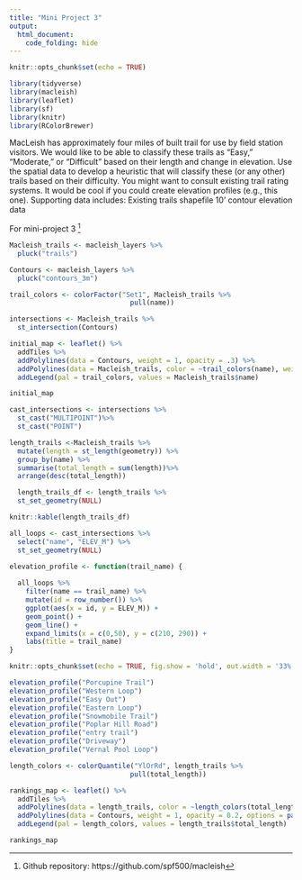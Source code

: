 ```yaml
---
title: "Mini Project 3"
output: 
  html_document:
    code_folding: hide
---
```


```r
knitr::opts_chunk$set(echo = TRUE)
```

```r
library(tidyverse)
library(macleish)
library(leaflet)
library(sf)
library(knitr)
library(RColorBrewer)
```
MacLeish has approximately four miles of built trail for use by field station visitors. We would like to be able to classify these trails as “Easy,” “Moderate,” or “Difficult” based on their length and change in elevation. Use the spatial data to develop a heuristic that will classify these (or any other) trails based on their difficulty. You might want to consult existing trail rating systems. It would be cool if you could create elevation profiles (e.g., this one).
Supporting data includes:
Existing trails shapefile
10’ contour elevation data

For mini-project 3 [^1]


[^1]: Github repository: https://github.com/spf500/macleish

```r
Macleish_trails <- macleish_layers %>%
  pluck("trails")
```

```r
Contours <- macleish_layers %>%
  pluck("contours_3m")
```

```r
trail_colors <- colorFactor("Set1", Macleish_trails %>%
                              pull(name))
```

```r
intersections <- Macleish_trails %>%
  st_intersection(Contours)
```

```r
initial_map <- leaflet() %>%
  addTiles %>%
  addPolylines(data = Contours, weight = 1, opacity = .3) %>%
  addPolylines(data = Macleish_trails, color = ~trail_colors(name), weight = 2, opacity = 1) %>%
  addLegend(pal = trail_colors, values = Macleish_trails$name) 

initial_map
```

```r
cast_intersections <- intersections %>%
  st_cast("MULTIPOINT")%>%
  st_cast("POINT")
```

```r
length_trails <-Macleish_trails %>%
  mutate(length = st_length(geometry)) %>%
  group_by(name) %>%
  summarise(total_length = sum(length))%>%
  arrange(desc(total_length))
```

```r
  length_trails_df <- length_trails %>%
  st_set_geometry(NULL)
```

```r
knitr::kable(length_trails_df)
```

```r
all_loops <- cast_intersections %>%
  select("name", "ELEV_M") %>%
  st_set_geometry(NULL)
```

```r
elevation_profile <- function(trail_name) {
  
  all_loops %>%
    filter(name == trail_name) %>%
    mutate(id = row_number()) %>%
    ggplot(aes(x = id, y = ELEV_M)) + 
    geom_point() + 
    geom_line() + 
    expand_limits(x = c(0,50), y = c(210, 290)) +
    labs(title = trail_name)
}
```


```r
knitr::opts_chunk$set(echo = TRUE, fig.show = 'hold', out.width = '33%')
```

```r
elevation_profile("Porcupine Trail")
elevation_profile("Western Loop")
elevation_profile("Easy Out")
elevation_profile("Eastern Loop")
elevation_profile("Snowmobile Trail")
elevation_profile("Poplar Hill Road")
elevation_profile("entry trail")
elevation_profile("Driveway")
elevation_profile("Vernal Pool Loop")
```

```r
length_colors <- colorQuantile("YlOrRd", length_trails %>%
                              pull(total_length))
```

```r
rankings_map <- leaflet() %>%
  addTiles %>%
  addPolylines(data = length_trails, color = ~length_colors(total_length), weight = 2, opacity = 1) %>%
  addPolylines(data = Contours, weight = 1, opacity = 0.2, options = pathOptions(interactive = FALSE)) %>%
  addLegend(pal = length_colors, values = length_trails$total_length) 

rankings_map

```

